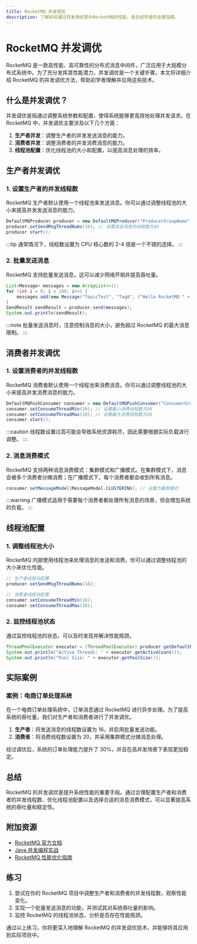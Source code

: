 ```yaml
---
title: RocketMQ 并发调优
description: 了解如何通过并发调优提升RocketMQ的性能，适合初学者的全面指南。
---
```


# RocketMQ 并发调优

RocketMQ 是一款高性能、高可靠性的分布式消息中间件，广泛应用于大规模分布式系统中。为了充分发挥其性能潜力，并发调优是一个关键步骤。本文将详细介绍 RocketMQ 的并发调优方法，帮助初学者理解并应用这些技术。

## 什么是并发调优？

并发调优是指通过调整系统参数和配置，使得系统能够更高效地处理并发请求。在 RocketMQ 中，并发调优主要涉及以下几个方面：

1. **生产者并发**：调整生产者的并发发送消息的能力。
2. **消费者并发**：调整消费者的并发消费消息的能力。
3. **线程池配置**：优化线程池的大小和配置，以提高消息处理的效率。

## 生产者并发调优

### 1. 设置生产者的并发线程数

RocketMQ 生产者默认使用一个线程池来发送消息。你可以通过调整线程池的大小来提高并发发送消息的能力。

```java
DefaultMQProducer producer = new DefaultMQProducer("ProducerGroupName");
producer.setSendMsgThreadNums(16); // 设置发送消息的线程数为16
producer.start();
```

:::tip
通常情况下，线程数设置为 CPU 核心数的 2-4 倍是一个不错的选择。
:::

### 2. 批量发送消息

RocketMQ 支持批量发送消息，这可以减少网络开销并提高吞吐量。

```java
List<Message> messages = new ArrayList<>();
for (int i = 0; i < 100; i++) {
    messages.add(new Message("TopicTest", "TagA", ("Hello RocketMQ " + i).getBytes()));
}
SendResult sendResult = producer.send(messages);
System.out.println(sendResult);
```

:::note
批量发送消息时，注意控制消息的大小，避免超过 RocketMQ 的最大消息限制。
:::

## 消费者并发调优

### 1. 设置消费者的并发线程数

RocketMQ 消费者默认使用一个线程池来消费消息。你可以通过调整线程池的大小来提高并发消费消息的能力。

```java
DefaultMQPushConsumer consumer = new DefaultMQPushConsumer("ConsumerGroupName");
consumer.setConsumeThreadMin(10); // 设置最小消费线程数为10
consumer.setConsumeThreadMax(20); // 设置最大消费线程数为20
consumer.start();
```

:::caution
线程数设置过高可能会导致系统资源耗尽，因此需要根据实际负载进行调整。
:::

### 2. 消息消费模式

RocketMQ 支持两种消息消费模式：集群模式和广播模式。在集群模式下，消息会被多个消费者分摊消费；在广播模式下，每个消费者都会收到所有消息。

```java
consumer.setMessageModel(MessageModel.CLUSTERING); // 设置为集群模式
```

:::warning
广播模式适用于需要每个消费者都处理所有消息的场景，但会增加系统的负载。
:::

## 线程池配置

### 1. 调整线程池大小

RocketMQ 内部使用线程池来处理消息的发送和消费。你可以通过调整线程池的大小来优化性能。

```java
// 生产者线程池配置
producer.setSendMsgThreadNums(16);

// 消费者线程池配置
consumer.setConsumeThreadMin(10);
consumer.setConsumeThreadMax(20);
```

### 2. 监控线程池状态

通过监控线程池的状态，可以及时发现并解决性能瓶颈。

```java
ThreadPoolExecutor executor = (ThreadPoolExecutor) producer.getDefaultMQProducerImpl().getAsyncSenderExecutor();
System.out.println("Active Threads: " + executor.getActiveCount());
System.out.println("Pool Size: " + executor.getPoolSize());
```

## 实际案例

### 案例：电商订单处理系统

在一个电商订单处理系统中，订单消息通过 RocketMQ 进行异步处理。为了提高系统的吞吐量，我们对生产者和消费者进行了并发调优。

1. **生产者**：将发送消息的线程数设置为 16，并启用批量发送功能。
2. **消费者**：将消费线程数设置为 20，并采用集群模式分摊消息处理。

经过调优后，系统的订单处理能力提升了 30%，并且在高并发场景下表现更加稳定。

## 总结

RocketMQ 的并发调优是提升系统性能的重要手段。通过合理配置生产者和消费者的并发线程数、优化线程池配置以及选择合适的消息消费模式，可以显著提高系统的吞吐量和稳定性。

## 附加资源

- [RocketMQ 官方文档](https://rocketmq.apache.org/docs/)
- [Java 并发编程实战](https://book.douban.com/subject/10484692/)
- [RocketMQ 性能优化指南](https://rocketmq.apache.org/docs/best-practice-performance/)

## 练习

1. 尝试在你的 RocketMQ 项目中调整生产者和消费者的并发线程数，观察性能变化。
2. 实现一个批量发送消息的功能，并测试其对系统吞吐量的影响。
3. 监控 RocketMQ 的线程池状态，分析是否存在性能瓶颈。

通过以上练习，你将更深入地理解 RocketMQ 的并发调优技术，并能够将其应用到实际项目中。